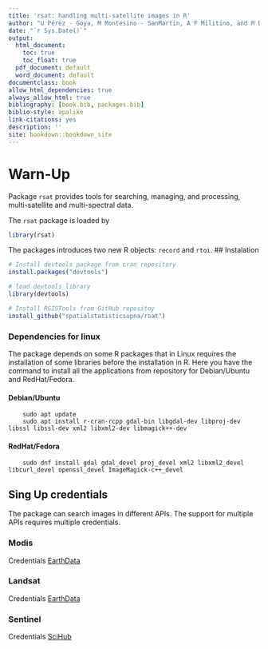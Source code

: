 ```yaml
---
title: 'rsat: handling multi-satellite images in R'
author: "U Pérez - Goya, M Montesino - SanMartin, A F Militino, and M D Ugarte"
date: "`r Sys.Date()`"
output:
  html_document:
    toc: true
    toc_float: true
  pdf_document: default
  word_document: default
documentclass: book
allow_html_dependencies: true
always_allow_html: true
bibliography: [book.bib, packages.bib]
biblio-style: apalike
link-citations: yes
description: ''
site: bookdown::bookdown_site
---
```


# Warn-Up

Package `rsat` provides tools for searching, managing, and processing, multi-satellite and multi-spectral data.

The `rsat` package is loaded by

```r
library(rsat)
```

The packages introduces two new R objects: `record` and `rtoi`. \#\# Instalation

```r
# Install devtools package from cran repository
install.packages("devtools")

# load devtools library
library(devtools)

# Install RGISTools from GitHub repositoy
install_github("spatialstatisticsupna/rsat")
```

### Dependencies for linux

The package depends on some R packages that in Linux requires the installation of some libraries before the installation in R. Here you have the command to install all the applications from repository for Debian/Ubuntu and RedHat/Fedora.

#### Debian/Ubuntu

        sudo apt update
        sudo apt install r-cran-rcpp gdal-bin libgdal-dev libproj-dev libssl libssl-dev xml2 libxml2-dev libmagick++-dev

#### RedHat/Fedora

        sudo dnf install gdal gdal_devel proj_devel xml2 libxml2_devel libcurl_devel openssl_devel ImageMagick-c++_devel

## Sing Up credentials

The package can search images in different APIs. The support for multiple APIs requires multiple credentials.

### Modis

Credentials [EarthData](https://ers.cr.usgs.gov/register/)

### Landsat

Credentials [EarthData](https://ers.cr.usgs.gov/register/)

### Sentinel

Credentials [SciHub](https://scihub.copernicus.eu/dhus/#/self-registration)
